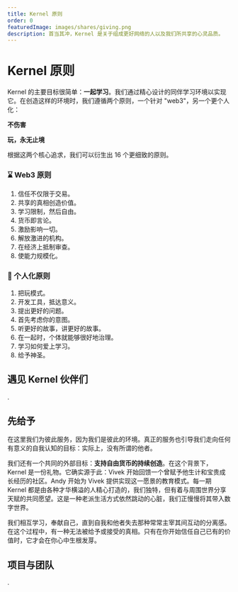 ```yaml
---
title: Kernel 原则
order: 0
featuredImage: images/shares/giving.png
description: 首当其冲，Kernel 是关于组成更好网络的人以及我们所共享的心灵品质。
---
```


# Kernel 原则

Kernel 的主要目标很简单：**一起学习**。我们通过精心设计的同伴学习环境以实现它。在创造这样的环境时，我们遵循两个原则，一个针对 "web3"，另一个更个人化：

<Process>

**不伤害**

**玩，永无止境**

</Process>

根据这两个核心追求，我们可以衍生出 16 个更细致的原则。

<Column>

<Box>

### ⌛️ Web3 原则

1. 信任不仅限于交易。
2. 共享的真相创造价值。
3. 学习限制，然后自由。
4. 货币即言论。
5. 激励影响一切。
5. 解放激进的机构。
7. 在经济上抵制审查。
8. 使能力规模化。

</Box>

<Box>

### 🌈 个人化原则

1. 把玩模式。
2. 开发工具，抵达意义。
3. 提出更好的问题。
4. 首先考虑你的意图。
5. 听更好的故事，讲更好的故事。
6. 在一起时，个体就能够很好地治理。
7. 学习如何爱上学习。
8. 给予神圣。

</Box>

</Column>

## 遇见 Kernel 伙伴们

.

<Aligner center>

<Fellows />

</Aligner>

## 先给予

在这里我们为彼此服务，因为我们是彼此的环境。真正的服务也引导我们走向任何有意义的自我认知的目标：实际上，没有所谓的他者。

我们还有一个共同的外部目标：**支持自由货币的持续创造**。在这个背景下，Kernel 是一份礼物。它确实源于此：Vivek 开始回馈一个曾赋予他生计和宝贵成长经历的社区。Andy 开始为 Vivek 提供实现这一愿景的教育模式。每一期 Kernel 都是由各种才华横溢的人精心打造的，我们独特，但有着与周围世界分享天赋的共同愿望。这是一种老派生活方式依然跳动的心脏，我们正慢慢将其带入数字世界。

我们相互学习，奉献自己，直到自我和他者失去那种常常主宰其间互动的分离感。在这个过程中，有一种无法被给予或接受的真相。只有在你开始信任自己已有的价值时，它才会在你心中生根发芽。

## 项目与团队

.

<Aligner center>

<Projects />

</Aligner>
